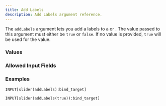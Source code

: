 ```yaml
---
title: Add Labels
description: Add Labels argument reference.
---
```



<InputFieldArgumentInfo type={InputFieldArgumentType.ADD_LABELS}></InputFieldArgumentInfo>

The `addLabels` argument lets you add a labels to a <InputFieldLink type={InputFieldType.SLIDER}></InputFieldLink> or <InputFieldLink type={InputFieldType.PROGRESS_BAR}></InputFieldLink>.
The value passed to this argument must either be `true` or `false`. If no value is provided, `true` will be used for the value.

### Values

<InputFieldArgumentValuesInfo type={InputFieldArgumentType.ADD_LABELS}></InputFieldArgumentValuesInfo>

### Allowed Input Fields

<InputFieldArgumentAllowedInputFields type={InputFieldArgumentType.ADD_LABELS}></InputFieldArgumentAllowedInputFields>

### Examples

```meta-bind
INPUT[slider(addLabels):bind_target]
```

```meta-bind
INPUT[slider(addLabels(true)):bind_target]
```
